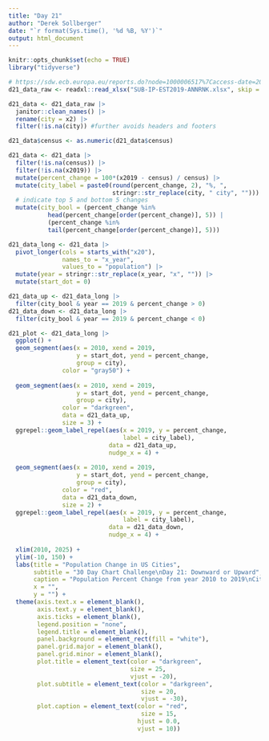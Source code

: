 ```yaml
---
title: "Day 21"
author: "Derek Sollberger"
date: "`r format(Sys.time(), '%d %B, %Y')`"
output: html_document
---
```


```r
knitr::opts_chunk$set(echo = TRUE)
library("tidyverse")
```

```r
# https://sdw.ecb.europa.eu/reports.do?node=1000006517%7Caccess-date=2022-02-05%7Cwebsite=sdw.ecb.europa.eu
d21_data_raw <- readxl::read_xlsx("SUB-IP-EST2019-ANNRNK.xlsx", skip = 3)

```

```r
d21_data <- d21_data_raw |>
  janitor::clean_names() |>
  rename(city = x2) |>
  filter(!is.na(city)) #further avoids headers and footers

d21_data$census <- as.numeric(d21_data$census)

d21_data <- d21_data |>
  filter(!is.na(census)) |>
  filter(!is.na(x2019)) |>
  mutate(percent_change = 100*(x2019 - census) / census) |>
  mutate(city_label = paste0(round(percent_change, 2), "%, ",
                             stringr::str_replace(city, " city", ""))) |>
  # indicate top 5 and bottom 5 changes
  mutate(city_bool = (percent_change %in%
           head(percent_change[order(percent_change)], 5)) |
           (percent_change %in%
           tail(percent_change[order(percent_change)], 5)))

d21_data_long <- d21_data |>
  pivot_longer(cols = starts_with("x20"),
               names_to = "x_year",
               values_to = "population") |>
  mutate(year = stringr::str_replace(x_year, "x", "")) |>
  mutate(start_dot = 0)

d21_data_up <- d21_data_long |>
  filter(city_bool & year == 2019 & percent_change > 0)
d21_data_down <- d21_data_long |>
  filter(city_bool & year == 2019 & percent_change < 0)
```

```r
d21_plot <- d21_data_long |>
  ggplot() +
  geom_segment(aes(x = 2010, xend = 2019,
                   y = start_dot, yend = percent_change,
                   group = city),
               color = "gray50") +
  
  geom_segment(aes(x = 2010, xend = 2019,
                   y = start_dot, yend = percent_change,
                   group = city),
               color = "darkgreen",
               data = d21_data_up,
               size = 3) +
  ggrepel::geom_label_repel(aes(x = 2019, y = percent_change,
                                label = city_label),
                            data = d21_data_up,
                            nudge_x = 4) +
  
  geom_segment(aes(x = 2010, xend = 2019,
                   y = start_dot, yend = percent_change,
                   group = city),
               color = "red",
               data = d21_data_down,
               size = 2) +
  ggrepel::geom_label_repel(aes(x = 2019, y = percent_change,
                                label = city_label),
                            data = d21_data_down,
                            nudge_x = 4) +
  
  xlim(2010, 2025) +
  ylim(-10, 150) +
  labs(title = "Population Change in US Cities",
       subtitle = "30 Day Chart Challenge\nDay 21: Downward or Upward",
       caption = "Population Percent Change from year 2010 to 2019\nCities that had over 50,000 people in year 2010\nData Source: Census.gov",
       x = "",
       y = "") +
  theme(axis.text.x = element_blank(),
        axis.text.y = element_blank(),
        axis.ticks = element_blank(),
        legend.position = "none",
        legend.title = element_blank(),
        panel.background = element_rect(fill = "white"),
        panel.grid.major = element_blank(),
        panel.grid.minor = element_blank(),
        plot.title = element_text(color = "darkgreen", 
                                  size = 25,
                                  vjust = -20),
        plot.subtitle = element_text(color = "darkgreen",
                                     size = 20,
                                     vjust = -30),
        plot.caption = element_text(color = "red",
                                     size = 15,
                                    hjust = 0.0,
                                    vjust = 10))
```


